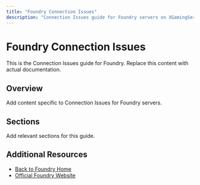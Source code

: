 ```yaml
---
title: "Foundry Connection Issues"
description: "Connection Issues guide for Foundry servers on XGamingServer"
---
```


# Foundry Connection Issues

This is the Connection Issues guide for Foundry. Replace this content with actual documentation.

## Overview

Add content specific to Connection Issues for Foundry servers.

## Sections

Add relevant sections for this guide.

## Additional Resources

- [Back to Foundry Home](./index)
- [Official Foundry Website](https://example.com)
